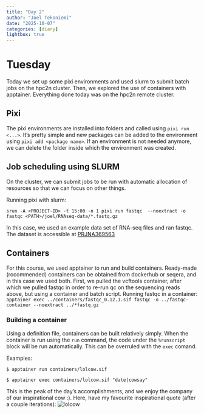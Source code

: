 ```yaml
---
title: "Day 2"
author: "Joel Tekoniemi"
date: "2025-10-07"
categories: [diary]
lightbox: true
---
```


# Tuesday
Today we set up some pixi environments and used slurm to submit batch jobs on the hpc2n cluster. Then, we explored the use of containers with apptainer. Everything done today was on the hpc2n remote cluster.

## Pixi
The pixi environments are installed into folders and called using `pixi run <...>`. It's pretty simple and new packages can be added to the environment using `pixi add <package name>`. If an environment is not needed anymore, we can delete the folder inside which the environment was created. 

## Job scheduling using SLURM
On the cluster, we can submit jobs to be run with automatic allocation of resources so that we can focus on other things.

Running pixi with slurm:

`srun -A <PROJECT-ID> -t 15:00 -n 1 pixi run fastqc  --noextract -o fastqc <PATH>/joel/RNAseq-data/*.fastq.gz`

In this case, we used an example data set of RNA-seq files and ran fastqc.
The dataset is accessible at [PRJNA369563](https://www.ebi.ac.uk/ena/browser/view/PRJNA369563)

## Containers
For this course, we used apptainer to run and build containers. Ready-made (rocommended) containers can be obtained from dockerhub or seqera, and in this case we used both.
First, we pulled the vcftools container, after which we pulled fastqc in order to re-run qc on the sequencing reads above, but using a container and batch script.
Running fastqc in a container:
`apptainer exec ../containers/fastqc_0.12.1.sif fastqc -o ../fastqc-container --noextract ../*fastq.gz`

### Building a container
Using a definition file, containers can be built relatively simply. When the container is run using the `run` command, the code under the `%runscript` block will be run automatically. This can be overruled with the `exec` comand.

Examples:

`$ apptainer run containers/lolcow.sif`


`$ apptainer exec containers/lolcow.sif "date|cowsay"`

This is the peak of the day's accomplishments, and we enjoy the company of our inspirational cow :).
Here, have my favourite inspirational quote (after a couple iterations):
![lolcow](thumbnail.png)